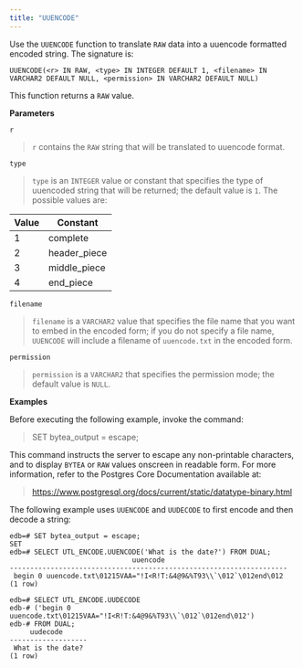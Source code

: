 ```yaml
---
title: "UUENCODE"
---
```




Use the `UUENCODE` function to translate `RAW` data into a uuencode formatted encoded string. The signature is:

    UUENCODE(<r> IN RAW, <type> IN INTEGER DEFAULT 1, <filename> IN
    VARCHAR2 DEFAULT NULL, <permission> IN VARCHAR2 DEFAULT NULL)

This function returns a `RAW` value.

**Parameters**

`r`

> `r` contains the `RAW` string that will be translated to uuencode format.

`type`

> `type` is an `INTEGER` value or constant that specifies the type of uuencoded string that will be returned; the default value is `1`. The possible values are:

| **Value** | **Constant**  |
|-----------|---------------|
| 1         | complete      |
| 2         | header\_piece |
| 3         | middle\_piece |
| 4         | end\_piece    |

`filename`

> `filename` is a `VARCHAR2` value that specifies the file name that you want to embed in the encoded form; if you do not specify a file name, `UUENCODE` will include a filename of `uuencode.txt` in the encoded form.

`permission`

> `permission` is a `VARCHAR2` that specifies the permission mode; the default value is `NULL`.

**Examples**

Before executing the following example, invoke the command:

> SET bytea\_output = escape;

This command instructs the server to escape any non-printable characters, and to display `BYTEA` or `RAW` values onscreen in readable form. For more information, refer to the Postgres Core Documentation available at:

> <https://www.postgresql.org/docs/current/static/datatype-binary.html>

The following example uses `UUENCODE` and `UUDECODE` to first encode and then decode a string:

    edb=# SET bytea_output = escape;
    SET
    edb=# SELECT UTL_ENCODE.UUENCODE('What is the date?') FROM DUAL;
                                  uuencode
    --------------------------------------------------------------------
     begin 0 uuencode.txt\01215VAA="!I<R!T:&4@9&%T93\\`\012`\012end\012
    (1 row)

    edb=# SELECT UTL_ENCODE.UUDECODE
    edb-# ('begin 0 uuencode.txt\01215VAA="!I<R!T:&4@9&%T93\\`\012`\012end\012')
    edb-# FROM DUAL;
         uudecode
    -------------------
     What is the date?
    (1 row)
